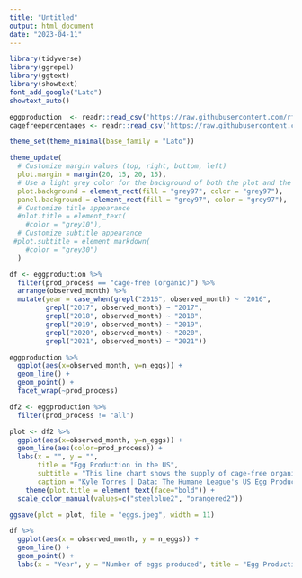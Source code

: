 ```yaml
---
title: "Untitled"
output: html_document
date: "2023-04-11"
---
```


```r
library(tidyverse)
library(ggrepel)
library(ggtext)
library(showtext)
font_add_google("Lato")
showtext_auto()
```


```r
eggproduction  <- readr::read_csv('https://raw.githubusercontent.com/rfordatascience/tidytuesday/master/data/2023/2023-04-11/egg-production.csv')
cagefreepercentages <- readr::read_csv('https://raw.githubusercontent.com/rfordatascience/tidytuesday/master/data/2023/2023-04-11/cage-free-percentages.csv')
```

```r
theme_set(theme_minimal(base_family = "Lato"))

theme_update(
  # Customize margin values (top, right, bottom, left)
  plot.margin = margin(20, 15, 20, 15),
  # Use a light grey color for the background of both the plot and the panel
  plot.background = element_rect(fill = "grey97", color = "grey97"),
  panel.background = element_rect(fill = "grey97", color = "grey97"),
  # Customize title appearance
  #plot.title = element_text(
    #color = "grey10"),
  # Customize subtitle appearance
 #plot.subtitle = element_markdown(
    #color = "grey30")
  )
```


```r
df <- eggproduction %>%
  filter(prod_process == "cage-free (organic)") %>%
  arrange(observed_month) %>%
  mutate(year = case_when(grepl("2016", observed_month) ~ "2016",
         grepl("2017", observed_month) ~ "2017",
         grepl("2018", observed_month) ~ "2018",
         grepl("2019", observed_month) ~ "2019",
         grepl("2020", observed_month) ~ "2020",
         grepl("2021", observed_month) ~ "2021"))
```


```r
eggproduction %>%
  ggplot(aes(x=observed_month, y=n_eggs)) +
  geom_line() +
  geom_point() +
  facet_wrap(~prod_process)
```

```r
df2 <- eggproduction %>%
  filter(prod_process != "all")

plot <- df2 %>%
  ggplot(aes(x=observed_month, y=n_eggs)) +
  geom_line(aes(color=prod_process)) +
  labs(x = "", y = "", 
       title = "Egg Production in the US", 
       subtitle = "This line chart shows the supply of cage-free organic eggs in the United States from 2017 to 2021. We notice that the number of both \n cage-free organic and non-organic eggs increase, yet the cage-free non-organic eggs increase at a drastically larger rate. This could \n be due to the added costs required to produce organic eggs.", 
       caption = "Kyle Torres | Data: The Humane League's US Egg Production") +
    theme(plot.title = element_text(face="bold")) +
  scale_color_manual(values=c("steelblue2", "orangered2"))

ggsave(plot = plot, file = "eggs.jpeg", width = 11)
```



```r
df %>%
  ggplot(aes(x = observed_month, y = n_eggs)) +
  geom_line() +
  geom_point() +
  labs(x = "Year", y = "Number of eggs produced", title = "Egg Production in the US", subtitle = "Supply of cage-free organic eggs in the United States from 2007 to 2021", caption = "Kyle Torres | Data: The Humane League's US Egg Production")
```


